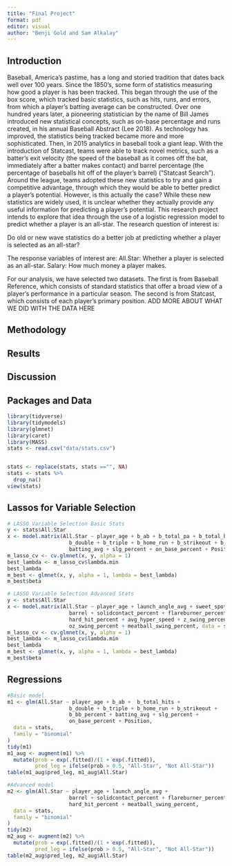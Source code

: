 ```yaml
---
title: "Final Project"
format: pdf
editor: visual
author: "Benji Gold and Sam Alkalay"
---
```

## Introduction

  Baseball, America’s pastime, has a long and storied tradition that dates back well over 100 years. Since the 1850’s, some form of statistics measuring how good a player is has been tracked.  This began through the use of the box score, which tracked basic statistics, such as hits, runs, and errors, from which a player’s batting average can be constructed.  Over one hundred years later, a pioneering statistician by the name of Bill James introduced new statistical concepts, such as on-base percentage and runs created, in his annual Baseball Abstract (Lee 2018).  As technology has improved, the statistics being tracked became more and more sophisticated.
  Then, in 2015 analytics in baseball took a giant leap.  With the introduction of Statcast, teams were able to track novel metrics, such as a batter’s exit velocity (the speed of the baseball as it comes off the bat, immediately after a batter makes contact) and barrel percentage (the percentage of baseballs hit off of the player’s barrel) (“Statcast Search”).  Around the league, teams adopted these new statistics to try and gain a competitive advantage, through which they would be able to better predict a player’s potential.
  However, is this actually the case?  While these new statistics are widely used, it is unclear whether they actually provide any useful information for predicting a player’s potential.  This research project intends to explore that idea through the use of a logistic regression model to predict whether a player is an all-star.  The research question of interest is:
  
Do old or new wave statistics do a better job at predicting whether a player is selected as an all-star?

The response variables of interest are:
All.Star: Whether a player is selected as an all-star.
Salary: How much money a player makes.

  For our analysis, we have selected two datasets. The first is from Baseball Reference, which consists of standard statistics that offer a broad view of a player's performance in a particular season.  The second is from Statcast, which consists of each player’s primary position.  ADD MORE ABOUT WHAT WE DID WITH THE DATA HERE


## Methodology


## Results


## Discussion


## Packages and Data

```r
library(tidyverse)
library(tidymodels) 
library(glmnet)
library(caret) 
library(MASS)
stats <- read.csv("data/stats.csv")


stats <- replace(stats, stats =="", NA)
stats <- stats %>%
  drop_na()
view(stats)
```

## Lassos for Variable Selection
```r
# LASSO Variable Selection Basic Stats
y <- stats$All.Star
x <- model.matrix(All.Star ~ player_age + b_ab + b_total_pa + b_total_hits + 
                    b_double + b_triple + b_home_run + b_strikeout + b_walk + 
                    batting_avg + slg_percent + on_base_percent + Position, data = stats)
m_lasso_cv <- cv.glmnet(x, y, alpha = 1)
best_lambda <- m_lasso_cv$lambda.min
best_lambda
m_best <- glmnet(x, y, alpha = 1, lambda = best_lambda)
m_best$beta
```

```r
# LASSO Variable Selection Advanced Stats
y <- stats$All.Star
x <- model.matrix(All.Star ~ player_age + launch_angle_avg + sweet_spot_percent + 
                    barrel + solidcontact_percent + flareburner_percent + 
                    hard_hit_percent + avg_hyper_speed + z_swing_percent + 
                    oz_swing_percent + meatball_swing_percent, data = stats)
m_lasso_cv <- cv.glmnet(x, y, alpha = 1)
best_lambda <- m_lasso_cv$lambda.min
best_lambda
m_best <- glmnet(x, y, alpha = 1, lambda = best_lambda)
m_best$beta
```

## Regressions
```r
#Basic model 
m1 <- glm(All.Star ~ player_age + b_ab +  b_total_hits + 
                    b_double + b_triple + b_home_run + b_strikeout +
                    b_bb_percent + batting_avg + slg_percent +
                    on_base_percent + Position,
  data = stats,
  family = "binomial"
)
tidy(m1)
m1_aug <- augment(m1) %>% 
  mutate(prob = exp(.fitted)/(1 + exp(.fitted)),
         pred_leg = ifelse(prob > 0.5, "All-Star", "Not All-Star"))
table(m1_aug$pred_leg, m1_aug$All.Star)
```

```r
#Advanced model 
m2 <- glm(All.Star ~ player_age + launch_angle_avg + 
                    barrel + solidcontact_percent + flareburner_percent + 
                    hard_hit_percent + meatball_swing_percent,
  data = stats,
  family = "binomial"
)
tidy(m2)
m2_aug <- augment(m2) %>% 
  mutate(prob = exp(.fitted)/(1 + exp(.fitted)),
         pred_leg = ifelse(prob > 0.5, "All-Star", "Not All-Star"))
table(m2_aug$pred_leg, m2_aug$All.Star)

```


